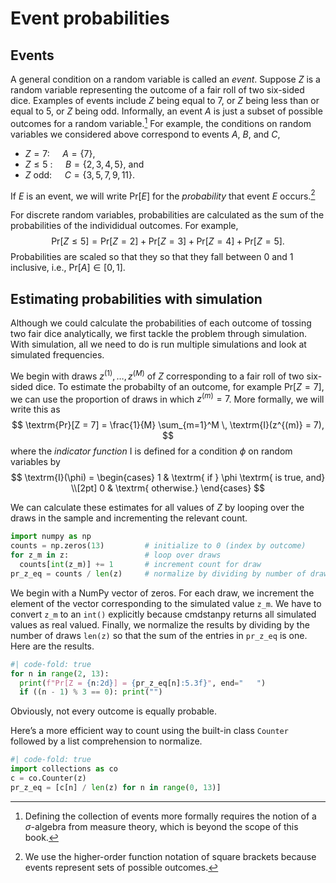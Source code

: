 # Event probabilities

## Events

A general condition on a random variable is called an *event*.
Suppose $Z$ is a random variable representing the outcome of a fair
roll of two six-sided dice.  Examples of events include $Z$ being
equal to 7, or $Z$ being less than or equal to 5, or $Z$ being odd.
Informally, an event $A$ is just a subset of possible outcomes for a
random variable.^[Defining the collection of events more formally
requires the notion of a $\sigma$-algebra from measure theory, which
is beyond the scope of this book.]  For example, the conditions on
random variables we considered above correspond to events $A$,
$B$, and $C$,

* $Z = 7$:  $\quad A = \{ 7 \}$,
* $Z \leq 5 \ $: $\quad B = \{ 2, 3, 4, 5 \}$, and 
* $Z \textrm{ odd}$: $\quad C = \{ 3, 5, 7, 9, 11 \}$.

If $E$ is an event, we will write $\textrm{Pr}[E]$ for the
*probability* that event $E$ occurs.^[We use the higher-order function
notation of square brackets because events represent sets of possible
outcomes.]

For discrete random variables, probabilities are calculated as the sum
of the probabilities of the individidual outcomes.  For example,
$$
\textrm{Pr}[Z \leq 5]
= \textrm{Pr}[Z = 2] + \textrm{Pr}[Z = 3] + \textrm{Pr}[Z = 4] + \textrm{Pr}[Z = 5].
$$
Probabilities are scaled so that they so that they fall between 0 and
1 inclusive, i.e., $\textrm{Pr}[A] \in [0, 1]$.


## Estimating probabilities with simulation

Although we could calculate the probabilities of each outcome of
tossing two fair dice analytically, we first tackle the problem
through simulation.  With simulation, all we need to do is run
multiple simulations and look at simulated frequencies.

We begin with draws $z^{(1)}, \ldots, z^{(M)}$ of $Z$ corresponding
to a fair roll of two six-sided dice. To estimate the probabilty of an
outcome, for example $\textrm{Pr}[Z = 7]$, we can use the proportion
of draws in which $z^{(m)} = 7$.  More formally, we will write this as
$$
\textrm{Pr}[Z = 7] = \frac{1}{M} \sum_{m=1}^M \, \textrm{I}(z^{(m)} = 7),
$$
where the *indicator function* $\textrm{I}$ is defined for a condition
$\phi$ on random variables by
$$
\textrm{I}(\phi)
= \begin{cases}
    1 & \textrm{ if } \phi \textrm{ is true, and}
    \\[2pt]
    0 & \textrm{ otherwise.}
\end{cases}    
$$    

We can calculate these estimates for all values of $Z$ by looping over
the draws in the sample and incrementing the relevant count.  

```python
import numpy as np
counts = np.zeros(13)         # initialize to 0 (index by outcome)
for z_m in z:                 # loop over draws
  counts[int(z_m)] += 1       # increment count for draw
pr_z_eq = counts / len(z)     # normalize by dividing by number of draws
```

We begin with a NumPy vector of zeros.  For each draw, we increment
the element of the vector corresponding to the simulated value `z_m`.
We have to convert `z_m` to an `int()` explicitly because cmdstanpy
returns all simulated values as real valued.  Finally, we normalize the
results by dividing by the number of draws `len(z)` so that the sum of
the entries in `pr_z_eq` is one.  Here are the results.

```python
#| code-fold: true
for n in range(2, 13):
  print(f"Pr[Z = {n:2d}] = {pr_z_eq[n]:5.3f}", end="   ")
  if ((n - 1) % 3 == 0): print("")
```

Obviously, not every outcome is equally probable.  

Here's a more efficient way to count using the built-in class
`Counter` followed by a list comprehension to normalize.

```python
#| code-fold: true
import collections as co
c = co.Counter(z)                    
pr_z_eq = [c[n] / len(z) for n in range(0, 13)]
```

